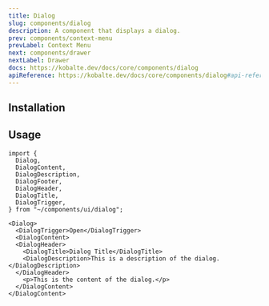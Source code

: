 ```yaml
---
title: Dialog
slug: components/dialog
description: A component that displays a dialog.
prev: components/context-menu
prevLabel: Context Menu
next: components/drawer
nextLabel: Drawer
docs: https://kobalte.dev/docs/core/components/dialog
apiReference: https://kobalte.dev/docs/core/components/dialog#api-reference
---
```



<PreviewTabs demoCode={DialogDemoCode}>
  <DialogDemo client:only="solid-js" />
</PreviewTabs>

## Installation

<InstallationTabs name="dialog" code={DialogCode} />

## Usage

```tsx
import {
  Dialog,
  DialogContent,
  DialogDescription,
  DialogFooter,
  DialogHeader,
  DialogTitle,
  DialogTrigger,
} from "~/components/ui/dialog";
```

```tsx
<Dialog>
  <DialogTrigger>Open</DialogTrigger>
  <DialogContent>
  <DialogHeader>
    <DialogTitle>Dialog Title</DialogTitle>
    <DialogDescription>This is a description of the dialog.</DialogDescription>
  </DialogHeader>
    <p>This is the content of the dialog.</p>
  </DialogContent>
</DialogContent>
```
